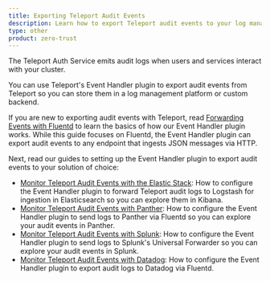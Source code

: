 ```yaml
---
title: Exporting Teleport Audit Events
description: Learn how to export Teleport audit events to your log management solution.
type: other
product: zero-trust
---
```


The Teleport Auth Service emits audit logs when users and services interact with
your cluster.

You can use Teleport's Event Handler plugin to export audit events from Teleport
so you can store them in a log management platform or custom backend.

If you are new to exporting audit events with Teleport, read [Forwarding Events
with Fluentd](fluentd.mdx) to learn the basics of how our
Event Handler plugin works. While this guide focuses on Fluentd, the Event
Handler plugin can export audit events to any endpoint that ingests JSON
messages via HTTP.

Next, read our guides to setting up the Event Handler plugin to export audit
events to your solution of choice:

- [Monitor Teleport Audit Events with the Elastic
  Stack](elastic-stack.mdx): How to configure the Event
  Handler plugin to forward Teleport audit logs to Logstash for ingestion in
  Elasticsearch so you can explore them in Kibana.
- [Monitor Teleport Audit Events with Panther](panther.mdx):
  How to configure the Event Handler plugin to send logs to Panther via Fluentd
  so you can explore your audit events in Panther.
- [Monitor Teleport Audit Events with Splunk](splunk.mdx):
  How to configure the Event Handler plugin to send logs to Splunk's Universal
  Forwarder so you can explore your audit events in Splunk.
- [Monitor Teleport Audit Events with Datadog](datadog.mdx):
  How to configure the Event Handler plugin to export audit logs to Datadog via Fluentd.
